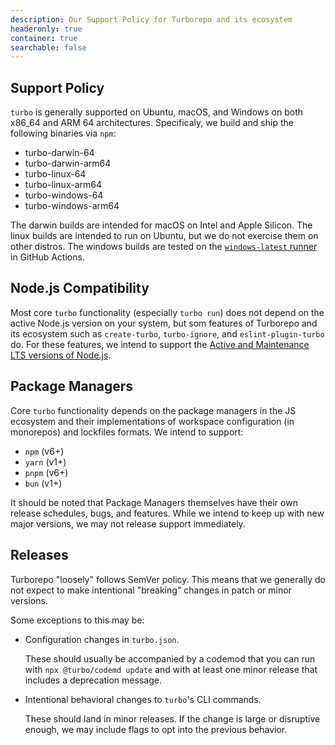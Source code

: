 ```yaml
---
description: Our Support Policy for Turborepo and its ecosystem
headeronly: true
container: true
searchable: false
---
```


## Support Policy

`turbo` is generally supported on Ubuntu, macOS, and Windows on both x86_64 and ARM 64 architectures.
Specificaly, we build and ship the following binaries via `npm`:

- turbo-darwin-64
- turbo-darwin-arm64
- turbo-linux-64
- turbo-linux-arm64
- turbo-windows-64
- turbo-windows-arm64

The darwin builds are intended for macOS on Intel and Apple Silicon. The linux
builds are intended to run on Ubuntu, but we do not exercise them on other
distros. The windows builds are tested on the [`windows-latest` runner][2] in
GitHub Actions.

## Node.js Compatibility

Most core `turbo` functionality (especially `turbo run`) does not depend on the
active Node.js version on your system, but som features of Turborepo and its ecosystem
such as `create-turbo`, `turbo-ignore`, and `eslint-plugin-turbo` do. For these features,
we intend to support the [Active and Maintenance LTS versions of Node.js][1].

## Package Managers

Core `turbo` functionality depends on the package managers in the JS ecosystem
and their implementations of workspace configuration (in monorepos) and
lockfiles formats. We intend to support:

- `npm` (v6+)
- `yarn` (v1+)
- `pnpm` (v6+)
- `bun` (v1+)

It should be noted that Package Managers themselves have their own release
schedules, bugs, and features. While we intend to keep up with new major
versions, we may not release support immediately.

## Releases

Turborepo "loosely" follows SemVer policy. This means that we generally do not
expect to make intentional "breaking" changes in patch or minor versions.

Some exceptions to this may be:

- Configuration changes in `turbo.json`.

  These should usually be accompanied by a codemod that you can run with
  `npx @turbo/codemd update` and with at least one minor release that includes a
  deprecation message.

- Intentional behavioral changes to `turbo`'s CLI commands.

  These should land in minor releases. If the change is large or disruptive enough, we may
  include flags to opt into the previous behavior.

[1]: https://nodejs.org/en/about/previous-releases
[2]: https://docs.github.com/en/actions/using-jobs/choosing-the-runner-for-a-job#choosing-github-hosted-runners
